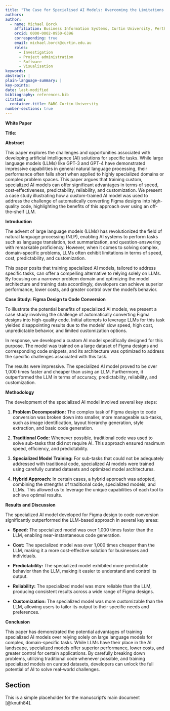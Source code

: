 ```yaml
---
title: "The Case for Specialised AI Models: Overcoming the Limitations of Large Language Models (LLMs)"
authors:
author:
  - name: Michael Borck
    affiliation: Business Information Systems, Curtin University, Perth Australia
    orcid: 0000-0002-0950-6396
    corresponding: true
    email: michael.borck@curtin.edu.au
    roles:
      - Investigation
      - Project administration
      - Software
      - Visualisation
keywords:
abstract: | 
plain-language-summary: | 
key-points:
date: last-modified
bibliography: references.bib
citation:
  container-title: BARG Curtin University
number-sections: true
---
```


**White Paper**

**Title: **

**Abstract**

This paper explores the challenges and opportunities associated with developing artificial intelligence (AI) solutions for specific tasks. While large language models (LLMs) like GPT-3 and GPT-4 have demonstrated impressive capabilities in general natural language processing, their performance often falls short when applied to highly specialized domains or complex problem spaces. This paper argues that training custom, specialized AI models can offer significant advantages in terms of speed, cost-effectiveness, predictability, reliability, and customization. We present a case study illustrating how a custom-trained AI model was used to address the challenge of automatically converting Figma designs into high-quality code, highlighting the benefits of this approach over using an off-the-shelf LLM.

**Introduction**

The advent of large language models (LLMs) has revolutionized the field of natural language processing (NLP), enabling AI systems to perform tasks such as language translation, text summarization, and question-answering with remarkable proficiency. However, when it comes to solving complex, domain-specific problems, LLMs often exhibit limitations in terms of speed, cost, predictability, and customization.

This paper posits that training specialized AI models, tailored to address specific tasks, can offer a compelling alternative to relying solely on LLMs. By focusing on a narrower problem domain and optimizing the model architecture and training data accordingly, developers can achieve superior performance, lower costs, and greater control over the model's behavior.

**Case Study: Figma Design to Code Conversion**

To illustrate the potential benefits of specialized AI models, we present a case study involving the challenge of automatically converting Figma designs into high-quality code. Initial attempts to leverage LLMs for this task yielded disappointing results due to the models' slow speed, high cost, unpredictable behavior, and limited customization options.

In response, we developed a custom AI model specifically designed for this purpose. The model was trained on a large dataset of Figma designs and corresponding code snippets, and its architecture was optimized to address the specific challenges associated with this task.

The results were impressive. The specialized AI model proved to be over 1,000 times faster and cheaper than using an LLM. Furthermore, it outperformed the LLM in terms of accuracy, predictability, reliability, and customization.

**Methodology**

The development of the specialized AI model involved several key steps:

1. **Problem Decomposition:** The complex task of Figma design to code conversion was broken down into smaller, more manageable sub-tasks, such as image identification, layout hierarchy generation, style extraction, and basic code generation.

2. **Traditional Code:** Whenever possible, traditional code was used to solve sub-tasks that did not require AI. This approach ensured maximum speed, efficiency, and predictability.

3. **Specialized Model Training:** For sub-tasks that could not be adequately addressed with traditional code, specialized AI models were trained using carefully curated datasets and optimized model architectures.

4. **Hybrid Approach:** In certain cases, a hybrid approach was adopted, combining the strengths of traditional code, specialized models, and LLMs. This allowed us to leverage the unique capabilities of each tool to achieve optimal results.

**Results and Discussion**

The specialized AI model developed for Figma design to code conversion significantly outperformed the LLM-based approach in several key areas:

* **Speed:** The specialized model was over 1,000 times faster than the LLM, enabling near-instantaneous code generation.

* **Cost:** The specialized model was over 1,000 times cheaper than the LLM, making it a more cost-effective solution for businesses and individuals.

* **Predictability:** The specialized model exhibited more predictable behavior than the LLM, making it easier to understand and control its output.

* **Reliability:** The specialized model was more reliable than the LLM, producing consistent results across a wide range of Figma designs.

* **Customization:** The specialized model was more customizable than the LLM, allowing users to tailor its output to their specific needs and preferences.

**Conclusion**

This paper has demonstrated the potential advantages of training specialized AI models over relying solely on large language models for complex, domain-specific tasks. While LLMs have their place in the AI landscape, specialized models offer superior performance, lower costs, and greater control for certain applications. By carefully breaking down problems, utilizing traditional code whenever possible, and training specialized models on curated datasets, developers can unlock the full potential of AI to solve real-world challenges.


## Section
This is a simple placeholder for the manuscript's main document [@knuth84].
